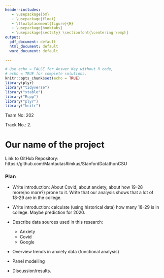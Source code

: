 ```yaml
---
header-includes:
   - \usepackage{bm}
   - \usepackage{float}
   - \floatplacement{figure}{H}
   - \usepackage{booktabs}
   - \usepackage{sectsty} \sectionfont{\centering \emph}
output:
  pdf_document: default
  html_document: default
  word_document: default
 
---
```

\newcommand\btheta{\mbox{\boldmath${\theta}$}}

```r
# Use echo = FALSE for Answer Key without R code, 
# echo = TRUE for complete solutions.
knitr::opts_chunk$set(echo = TRUE)
library(plyr)
library("tidyverse")
library("xtable")
library("Rcpp")
library("plyr")
library("knitr")
```

Team No: 202

Track No.: 2. 

# Our name of the project

Link to GitHub Repository: https://github.com/MantautasRimkus/StanfordDatathonCSU


### Plan

* Write introduction: About Covid, about anxiety, about how 19-28 more(no more?) prone to it. Write that our analysis shows that a lot of 18-29 are in the college. 

* Write introduction: calculate (using historical data) how many 18-29 is in college. Maybe prediction for 2020. 
* Describe data sources used in this research:
   - Anxiety
   - Covid
   - Google

* Overview trends in anxiety data (functional analysis)

* Panel modelling 

* Discussion/results. 






